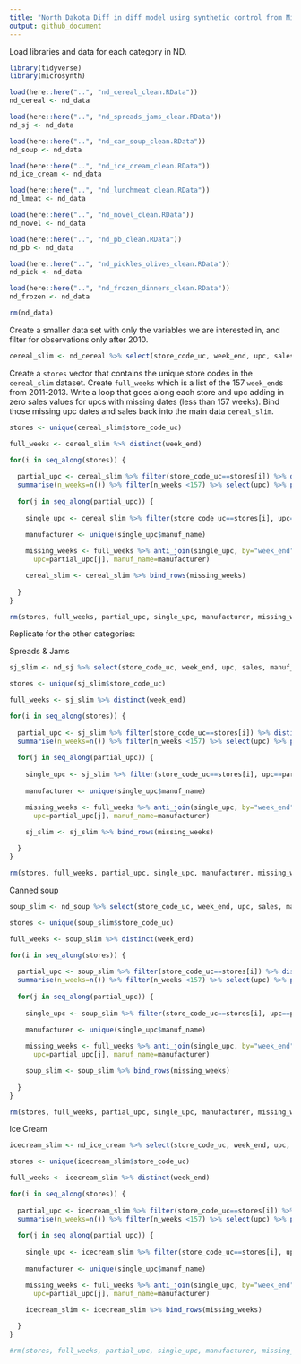 ```yaml
---
title: "North Dakota Diff in diff model using synthetic control from Microsynth"
output: github_document
---
```


Load libraries and data for each category in ND. 
```r
library(tidyverse)
library(microsynth)

load(here::here("..", "nd_cereal_clean.RData"))
nd_cereal <- nd_data

load(here::here("..", "nd_spreads_jams_clean.RData"))
nd_sj <- nd_data 

load(here::here("..", "nd_can_soup_clean.RData"))
nd_soup <- nd_data

load(here::here("..", "nd_ice_cream_clean.RData"))
nd_ice_cream <- nd_data

load(here::here("..", "nd_lunchmeat_clean.RData"))
nd_lmeat <- nd_data

load(here::here("..", "nd_novel_clean.RData"))
nd_novel <- nd_data

load(here::here("..", "nd_pb_clean.RData"))
nd_pb <- nd_data

load(here::here("..", "nd_pickles_olives_clean.RData"))
nd_pick <- nd_data

load(here::here("..", "nd_frozen_dinners_clean.RData"))
nd_frozen <- nd_data 

rm(nd_data)
```

Create a smaller data set with only the variables we are interested in, and filter for observations only after 2010. 
```r
cereal_slim <- nd_cereal %>% select(store_code_uc, week_end, upc, sales, manuf_name) %>% filter(week_end > "2010-12-31")
```

Create a `stores` vector that contains the unique store codes in the `cereal_slim` dataset. Create `full_weeks` which is a list of the 157 `week_end`s from 2011-2013. Write a loop that goes along each store and upc adding in zero sales values for upcs with missing dates (less than 157 weeks). Bind those missing upc dates and sales back into the main data `cereal_slim`. 
```r
stores <- unique(cereal_slim$store_code_uc)

full_weeks <- cereal_slim %>% distinct(week_end) 

for(i in seq_along(stores)) {
  
  partial_upc <- cereal_slim %>% filter(store_code_uc==stores[i]) %>% distinct(upc, week_end) %>% group_by(upc) %>%
  summarise(n_weeks=n()) %>% filter(n_weeks <157) %>% select(upc) %>% pull()
  
  for(j in seq_along(partial_upc)) {
    
    single_upc <- cereal_slim %>% filter(store_code_uc==stores[i], upc==partial_upc[j])
    
    manufacturer <- unique(single_upc$manuf_name)

    missing_weeks <- full_weeks %>% anti_join(single_upc, by="week_end") %>% mutate(sales=0, store_code_uc=stores[i],
      upc=partial_upc[j], manuf_name=manufacturer)

    cereal_slim <- cereal_slim %>% bind_rows(missing_weeks)
    
  }
}

rm(stores, full_weeks, partial_upc, single_upc, manufacturer, missing_weeks, nd_cereal)
```

Replicate for the other categories: 

Spreads & Jams
```r
sj_slim <- nd_sj %>% select(store_code_uc, week_end, upc, sales, manuf_name) %>% filter(week_end > "2010-12-31")

stores <- unique(sj_slim$store_code_uc)

full_weeks <- sj_slim %>% distinct(week_end) 

for(i in seq_along(stores)) {
  
  partial_upc <- sj_slim %>% filter(store_code_uc==stores[i]) %>% distinct(upc, week_end) %>% group_by(upc) %>%
  summarise(n_weeks=n()) %>% filter(n_weeks <157) %>% select(upc) %>% pull()
  
  for(j in seq_along(partial_upc)) {
    
    single_upc <- sj_slim %>% filter(store_code_uc==stores[i], upc==partial_upc[j])
    
    manufacturer <- unique(single_upc$manuf_name)

    missing_weeks <- full_weeks %>% anti_join(single_upc, by="week_end") %>% mutate(sales=0, store_code_uc=stores[i],
      upc=partial_upc[j], manuf_name=manufacturer)

    sj_slim <- sj_slim %>% bind_rows(missing_weeks)
    
  }
}

rm(stores, full_weeks, partial_upc, single_upc, manufacturer, missing_weeks, nd_sj)
```

Canned soup
```r
soup_slim <- nd_soup %>% select(store_code_uc, week_end, upc, sales, manuf_name) %>% filter(week_end > "2010-12-31")

stores <- unique(soup_slim$store_code_uc)

full_weeks <- soup_slim %>% distinct(week_end) 

for(i in seq_along(stores)) {
  
  partial_upc <- soup_slim %>% filter(store_code_uc==stores[i]) %>% distinct(upc, week_end) %>% group_by(upc) %>%
  summarise(n_weeks=n()) %>% filter(n_weeks <157) %>% select(upc) %>% pull()
  
  for(j in seq_along(partial_upc)) {
    
    single_upc <- soup_slim %>% filter(store_code_uc==stores[i], upc==partial_upc[j])
    
    manufacturer <- unique(single_upc$manuf_name)

    missing_weeks <- full_weeks %>% anti_join(single_upc, by="week_end") %>% mutate(sales=0, store_code_uc=stores[i],
      upc=partial_upc[j], manuf_name=manufacturer)

    soup_slim <- soup_slim %>% bind_rows(missing_weeks)
    
  }
}

rm(stores, full_weeks, partial_upc, single_upc, manufacturer, missing_weeks, nd_soup)
```

Ice Cream
```r
icecream_slim <- nd_ice_cream %>% select(store_code_uc, week_end, upc, sales, manuf_name) %>% filter(week_end > "2010-12-31")

stores <- unique(icecream_slim$store_code_uc)

full_weeks <- icecream_slim %>% distinct(week_end) 

for(i in seq_along(stores)) {
  
  partial_upc <- icecream_slim %>% filter(store_code_uc==stores[i]) %>% distinct(upc, week_end) %>% group_by(upc) %>%
  summarise(n_weeks=n()) %>% filter(n_weeks <157) %>% select(upc) %>% pull()
  
  for(j in seq_along(partial_upc)) {
    
    single_upc <- icecream_slim %>% filter(store_code_uc==stores[i], upc==partial_upc[j])
    
    manufacturer <- unique(single_upc$manuf_name)

    missing_weeks <- full_weeks %>% anti_join(single_upc, by="week_end") %>% mutate(sales=0, store_code_uc=stores[i],
      upc=partial_upc[j], manuf_name=manufacturer)

    icecream_slim <- icecream_slim %>% bind_rows(missing_weeks)
    
  }
}

#rm(stores, full_weeks, partial_upc, single_upc, manufacturer, missing_weeks, nd_ice_cream)
```

















